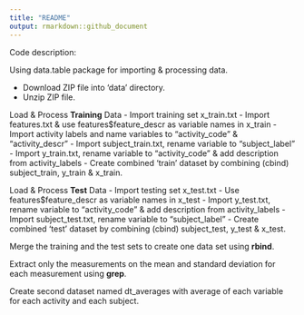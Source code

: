 ```yaml
---
title: "README"
output: rmarkdown::github_document
---
```


Code description:

Using data.table package for importing & processing data.

- Download ZIP file into 'data' directory.
- Unzip ZIP file.

Load & Process **Training** Data
- Import training set x_train.txt
- Import features.txt & use features$feature_descr as variable names in x_train
- Import activity labels and name variables to "activity_code" & "activity_descr"
- Import subject_train.txt, rename variable to "subject_label"
- Import y_train.txt, rename variable to "activity_code" & add description from activity_labels
- Create combined 'train' dataset by combining (cbind) subject_train, y_train & x_train.

Load & Process **Test** Data
- Import testing set x_test.txt
- Use features$feature_descr as variable names in x_test
- Import y_test.txt, rename variable to "activity_code" & add description from activity_labels
- Import subject_test.txt, rename variable to "subject_label"
- Create combined 'test' dataset by combining (cbind) subject_test, y_test & x_test.

Merge the training and the test sets to create one data set using **rbind**.

Extract only the measurements on the mean and standard deviation for each measurement using **grep**. 

Create second dataset named dt_averages with average of each variable for each activity and each subject.
